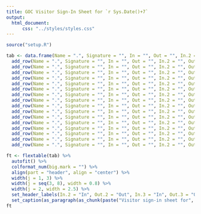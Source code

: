 ```yaml
---
title: GOC Visitor Sign-In Sheet for `r Sys.Date()+7`
output:
  html_document:
      css: "../styles/styles.css"
---
```


```r
source("setup.R")
```
```r
tab <- data.frame(Name = ".", Signature = "", In = "", Out = "", In.2 = "", Out.2 = "", In.3 = "", Out.3 = "") %>%
  add_row(Name = ".", Signature = "", In = "", Out = "", In.2 = "", Out.2 = "", In.3 = "", Out.3 = "") %>%
  add_row(Name = ".", Signature = "", In = "", Out = "", In.2 = "", Out.2 = "", In.3 = "", Out.3 = "") %>%
  add_row(Name = ".", Signature = "", In = "", Out = "", In.2 = "", Out.2 = "", In.3 = "", Out.3 = "") %>%
  add_row(Name = ".", Signature = "", In = "", Out = "", In.2 = "", Out.2 = "", In.3 = "", Out.3 = "") %>%
  add_row(Name = ".", Signature = "", In = "", Out = "", In.2 = "", Out.2 = "", In.3 = "", Out.3 = "") %>%
  add_row(Name = ".", Signature = "", In = "", Out = "", In.2 = "", Out.2 = "", In.3 = "", Out.3 = "") %>%
  add_row(Name = ".", Signature = "", In = "", Out = "", In.2 = "", Out.2 = "", In.3 = "", Out.3 = "") %>%
  add_row(Name = ".", Signature = "", In = "", Out = "", In.2 = "", Out.2 = "", In.3 = "", Out.3 = "") %>%
  add_row(Name = ".", Signature = "", In = "", Out = "", In.2 = "", Out.2 = "", In.3 = "", Out.3 = "") %>%
  add_row(Name = ".", Signature = "", In = "", Out = "", In.2 = "", Out.2 = "", In.3 = "", Out.3 = "") %>%
  add_row(Name = ".", Signature = "", In = "", Out = "", In.2 = "", Out.2 = "", In.3 = "", Out.3 = "") %>%
  add_row(Name = ".", Signature = "", In = "", Out = "", In.2 = "", Out.2 = "", In.3 = "", Out.3 = "") %>%
  add_row(Name = ".", Signature = "", In = "", Out = "", In.2 = "", Out.2 = "", In.3 = "", Out.3 = "") %>%
  add_row(Name = ".", Signature = "", In = "", Out = "", In.2 = "", Out.2 = "", In.3 = "", Out.3 = "") %>%
  add_row(Name = ".", Signature = "", In = "", Out = "", In.2 = "", Out.2 = "", In.3 = "", Out.3 = "") %>%
  add_row(Name = ".", Signature = "", In = "", Out = "", In.2 = "", Out.2 = "", In.3 = "", Out.3 = "")

ft <- flextable(tab) %>%
  autofit() %>%
  colformat_num(big.mark = "") %>%
  align(part = "header", align = "center") %>%
  width(j = 1, 3) %>%
  width(j = seq(3, 8), width = 0.8) %>%
  width(j = 2, width = 2.5) %>%
  set_header_labels(In.2 = "In", Out.2 = "Out", In.3 = "In", Out.3 = "Out") %>%
  set_caption(as_paragraph(as_chunk(paste("Visitor sign-in sheet for", today() + 1), props = fp_text_default(italic = T))))
ft
```
